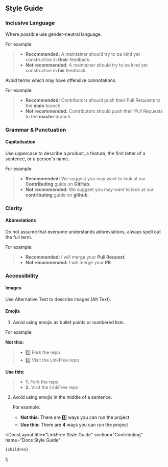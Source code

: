 
## Style Guide

### Inclusive Language

Where possible use gender-neutral language.

For example:

> - **Recommended:** A maintainer should try to be kind yet constructive in **their** feedback.
> - **Not recommended:** A maintainer should try to be kind yet constructive in **his** feedback.

Avoid terms which may have offensive connotations.

For example:

> - **Recommended:** Contributors should push their Pull Requests to the **main** branch.
> - **Not recommended:** Contributors should push their Pull Requests to the **master** branch.

### Grammar & Punctuation

#### Capitalisation

Use uppercase to describe a product, a feature, the first letter of a sentence, or a person's name.

For example:

> - **Recommended:** We suggest you may want to look at our **Contributing** guide on **GitHub**.
> - **Not recommended:** We suggest you may want to look at our **contributing** guide on **github**.

### Clarity

#### Abbreviations

Do not assume that everyone understands abbreviations, always spell out the full term.

For example:

> - **Recommended:** I will merge your **Pull Request**.
> - **Not recommended:** I will merge your **PR**.

### Accessibility

#### Images

Use Alternative Text to describe images (Alt Text).

#### Emojis

1. Avoid using emojis as bullet points or numbered lists.

For example:

**Not this:**

> - 1️⃣ Fork the repo
> - 2️⃣ Visit the LinkFree repo

**Use this:**

> - **1.** Fork the repo
> - **2️.** Visit the LinkFree repo

2. Avoid using emojis in the middle of a sentence.

   For example:

   - **Not this:** There are 4️⃣ ways you can run the project
   - **Use this:** There are **4** ways you can run the project

  <DocsLayout
    title="LinkFree Style Guide"
    section="Contributing"
    name="Docs Style Guide"
  >
    {children}
  </DocsLayout>
);
